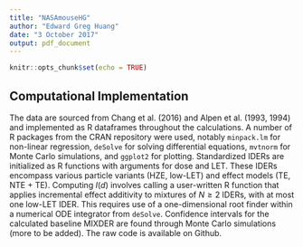 ```yaml
---
title: "NASAmouseHG"
author: "Edward Greg Huang"
date: "3 October 2017"
output: pdf_document
---
```


```r
knitr::opts_chunk$set(echo = TRUE)
```

## Computational Implementation  

The data are sourced from Chang et al. (2016) and Alpen et al. (1993, 1994) and implemented as R dataframes throughout the calculations. A number of R packages from the CRAN repository were used, notably `minpack.lm` for non-linear regression, `deSolve` for solving differential equations, `mvtnorm` for Monte Carlo simulations, and `ggplot2` for plotting. Standardized IDERs are initialized as R functions with arguments for dose and LET. These IDERs encompass various particle variants (HZE, low-LET) and effect models (TE, NTE + TE). Computing $I(d)$ involves calling a user-written R function that applies incremental effect additivity to mixtures of $N \geq 2$ IDERs, with at most one low-LET IDER. This requires use of a one-dimensional root finder within a numerical ODE integrator from `deSolve`. Confidence intervals for the calculated baseline MIXDER are found through Monte Carlo simulations (more to be added). The raw code is available on Github.

